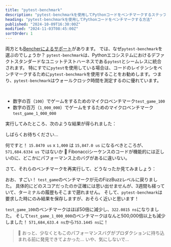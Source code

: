 ```yaml
---
title: "pytest-benchmark"
description: "pytest-benchmarkを使用してPythonコードをベンチマークするステップバイステップガイド"
heading: "pytest-benchmarkを使用してPythonコードをベンチマークする方法"
published: "2024-10-09T16:30:00Z"
modified: "2024-11-03T08:45:00Z"
sortOrder: 1
---
```



<Benchmarking />

<FizzBuzzPython />

<StepByStepPython />

<MicroVsMacro />

<BenchmarkingPython />

両方とも[Bencherによるサポート](/ja/docs/explanation/adapters/)があります。 では、なぜ`pytest-benchmark`を選ぶのでしょうか？ `pytest-benchmark`は、Pythonエコシステムにおけるデファクトスタンダードなユニットテストハーネスである`pytest`とシームレスに統合されます。 特にすでに`pytest`を使用している場合は、コードのレイテンシをベンチマークするために`pytest-benchmark`を使用することをお勧めします。つまり、`pytest-benchmark`はウォールクロック時間を測定するのに優れています。

<FizzBuzzRefactor />

<BenchmarkingFizzBuzz />

<FizzBuzzFibonacciPython>
  <PlayGameCode />
</FizzBuzzFibonacciPython>

<BenchmarkingFizzBuzzFibonacci />

<FizzBuzzFibonacciOpenPython>
    <FizzBuzzFibonacciOpenCode />
</FizzBuzzFibonacciOpenPython>

<TheEnd />

<br />

<OnFire />

<TestGameOnFireCode />

- 数字の百（`100`）でゲームをするためのマイクロベンチマーク`test_game_100`
- 数字の百万（`1_000_000`）でゲームをするためのマイクロベンチマーク`test_game_1_000_000`

実行してみたところ、次のような結果が得られました：

<PytestGameOnFireOutputStart />

しばらくお待ちください...

<PytestGameOnFireOutput />

何ですと！ `15.8470 us` x `1,000` は `15,847.0 us` になるべきところが、 `571,684.6334 us` ではないか 🤯
Fibonacciシーケンスのコードが機能的には正しいのに、どこかにパフォーマンス上のバグがあるに違いない。

<FizzBuzzFibonacciFix />

さて、それらのベンチマークを再実行して、どうなったか見てみましょう：

<PytestGameFixOutput />

おお、すごい！ `test_game`のベンチマークが元のFizzBuzzレベルに戻りました。 具体的にどのスコアだったのか正確には思い出せませんが、3週間も経っていて、ターミナルの履歴もそこまで遡れません。 そして、`pytest-benchmark`は要求した時にのみ結果を保存しますが、おそらく近いと思います！

`test_game_100`のベンチマークはほぼ50倍に減少し、`322.0815 ns`になりました。
そして`test_game_1_000_000`のベンチマークはなんと500,000倍以上も減少しました！ `571,684,633.4 ns`から`753.1445 ns`に！

> 🐰 おっと、少なくともこのパフォーマンスバグがプロダクションに持ち込まれる前に発見できてよかった... いや、気にしないで...

<CatchInCi />

<CatchInCiOutput />

<CatchInCiPlot />

<CatchInCiPlotRustBench title="Rustをpytest-benchmarkでベンチマークする方法" />

<BencherFooter />
